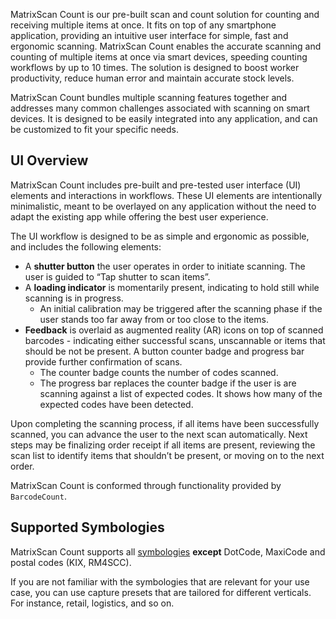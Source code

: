 MatrixScan Count is our pre-built scan and count solution for counting and receiving multiple items at once. It fits on top of any smartphone application, providing an intuitive user interface for simple, fast and ergonomic scanning. MatrixScan Count enables the accurate scanning and counting of multiple items at once via smart devices, speeding counting workflows by up to 10 times. The solution is designed to boost worker productivity, reduce human error and maintain accurate stock levels.

MatrixScan Count bundles multiple scanning features together and addresses many common challenges associated with scanning on smart devices. It is designed to be easily integrated into any application, and can be customized to fit your specific needs.

## UI Overview

MatrixScan Count includes pre-built and pre-tested user interface (UI) elements and interactions in workflows. These UI elements are intentionally minimalistic, meant to be overlayed on any application without the need to adapt the existing app while offering the best user experience.

<ReactPlayer playing controls width='800' url="/img/batch-scanning/MatrixScanCount.mp4" />

The UI workflow is designed to be as simple and ergonomic as possible, and includes the following elements:

- A **shutter button** the user operates in order to initiate scanning. The user is guided to “Tap shutter to scan items”.
- A **loading indicator** is momentarily present, indicating to hold still while scanning is in progress.
    - An initial calibration may be triggered after the scanning phase if the user stands too far away from or too close to the items.
- **Feedback** is overlaid as augmented reality (AR) icons on top of scanned barcodes - indicating either successful scans, unscannable or items that should be not be present. A button counter badge and progress bar provide further confirmation of scans.
    - The counter badge counts the number of codes scanned.
    - The progress bar replaces the counter badge if the user is are scanning against a list of expected codes. It shows how many of the expected codes have been detected.

Upon completing the scanning process, if all items have been successfully scanned, you can advance the user to the next scan automatically. Next steps may be finalizing order receipt if all items are present, reviewing the scan list to identify items that shouldn’t be present, or moving on to the next order.

MatrixScan Count is conformed through functionality provided by `BarcodeCount`.

## Supported Symbologies

MatrixScan Count supports all [symbologies](/barcode-symbologies.md) **except** DotCode, MaxiCode and postal codes (KIX, RM4SCC).

If you are not familiar with the symbologies that are relevant for your use case, you can use capture presets that are tailored for different verticals. For instance, retail, logistics, and so on.